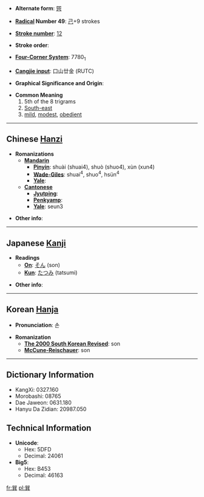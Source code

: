 * '''Alternate form''': [[巺]]

* '''[[Wiktionary:Chinese radical index| Radical]] Number 49''': [[Wiktionary:Chinese radical index 己|己]]+9 strokes

* '''[[Wiktionary:Chinese total strokes index|Stroke number]]''': [[Wiktionary:Chinese total strokes index 12|12]]

* '''Stroke order''': 

* '''[[Wiktionary:Chinese four corner index|Four-Corner System]]''': 7780<sub>1</sub>

* '''[[Wiktionary:Chinese Cangjie index|Cangjie input]]''': 口山廿金 (RUTC)

* '''Graphical Significance and Origin''': 

* '''Common Meaning'''
*#5th of the 8 trigrams
*# [[South-east]]
*# [[mild]], [[modest]], [[obedient]]

----

== Chinese [[Hanzi]] ==

* '''Romanizations'''
** '''[[Mandarin]]'''
*** '''[[Pinyin]]''': shuài (shuai4), shuò (shuo4), xùn (xun4)
*** '''[[Wade-Giles]]''': shuai<sup>4</sup>, shuo<sup>4</sup>, hsün<sup>4</sup>
*** '''[[Yale]]''': 
** '''[[Cantonese]]'''
*** '''[[Jyutping]]''':
*** '''[[Penkyamp]]''': 
*** '''[[Yale]]''': seun3

* '''Other info''': 

----

== Japanese [[Kanji]] ==

* '''Readings'''
** '''[[On]]''': [[そん]] (son)
** '''[[Kun]]''': [[たつみ]] (tatsumi)

* '''Other info''':  

----

== Korean [[Hanja]] ==

* '''Pronunciation''': 손

* '''Romanization'''
** '''[[The 2000 South Korean Revised Romanization|The 2000 South Korean Revised]]''': son
** '''[[McCune-Reischauer]]''': son

----

== Dictionary Information ==

* KangXi: 0327.160
* Morobashi: 08765
* Dae Jaweon: 0631.180
* Hanyu Da Zidian: 20987.050

== Technical Information ==

* '''Unicode''':
** Hex: 5DFD
** Decimal: 24061
* '''Big5''':
** Hex: B453
** Decimal: 46163

[[fr:巽]]
[[pl:巽]]